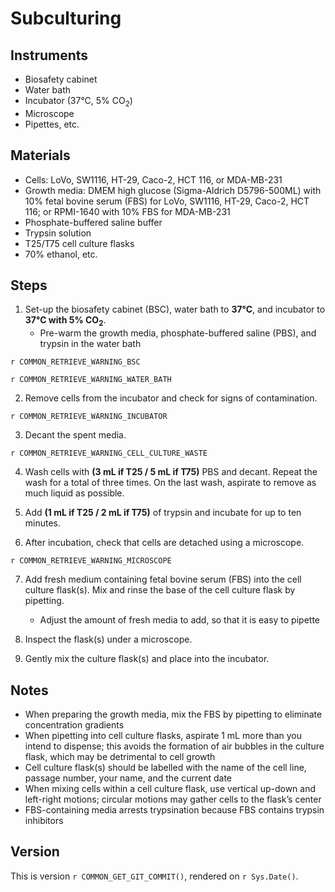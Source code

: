 # Subculturing

## Instruments

- Biosafety cabinet
- Water bath
- Incubator (37°C, 5% CO~2~)
- Microscope
- Pipettes, etc.

## Materials

- Cells: LoVo, SW1116, HT-29, Caco-2, HCT 116, or MDA-MB-231
- Growth media: DMEM high glucose (Sigma-Aldrich D5796-500ML) with 10% fetal bovine serum (FBS) for LoVo, SW1116, HT-29, Caco-2, HCT 116; or RPMI-1640 with 10% FBS for MDA-MB-231
- Phosphate-buffered saline buffer
- Trypsin solution
- T25/T75 cell culture flasks
- 70% ethanol, etc.

## Steps

1. Set-up the biosafety cabinet (BSC), water bath to **37°C**, and incubator to **37°C with 5% CO~2~**.
    - Pre-warm the growth media, phosphate-buffered saline (PBS), and trypsin in the water bath

::: {.rmdwarning}

`r COMMON_RETRIEVE_WARNING_BSC`

`r COMMON_RETRIEVE_WARNING_WATER_BATH`

:::

2. Remove cells from the incubator and check for signs of contamination.

::: {.rmdwarning}

`r COMMON_RETRIEVE_WARNING_INCUBATOR`

:::

3. Decant the spent media.

::: {.rmdwarning}

`r COMMON_RETRIEVE_WARNING_CELL_CULTURE_WASTE`

:::

4. Wash cells with **(3 mL if T25 / 5 mL if T75)** PBS and decant.
   Repeat the wash for a total of three times.
   On the last wash, aspirate to remove as much liquid as possible.

5. Add **(1 mL if T25 / 2 mL if T75)** of trypsin and incubate for up to ten minutes.
    
6. After incubation, check that cells are detached using a microscope.

::: {.rmdwarning}

`r COMMON_RETRIEVE_WARNING_MICROSCOPE`

:::

7. Add fresh medium containing fetal bovine serum (FBS) into the cell culture flask(s).
   Mix and rinse the base of the cell culture flask by pipetting.
    - Adjust the amount of fresh media to add, so that it is easy to pipette 

8. Inspect the flask(s) under a microscope.

9. Gently mix the culture flask(s) and place into the incubator.

## Notes

- When preparing the growth media, mix the FBS by pipetting to eliminate concentration gradients
- When pipetting into cell culture flasks, aspirate 1 mL more than you intend to dispense; this avoids the formation of air bubbles in the culture flask, which may be detrimental to cell growth
- Cell culture flask(s) should be labelled with the name of the cell line, passage number, your name, and the current date
- When mixing cells within a cell culture flask, use vertical up-down and left-right motions; circular motions may gather cells to the flask's center
- FBS-containing media arrests trypsination because FBS contains trypsin inhibitors

## Version

This is version ``r COMMON_GET_GIT_COMMIT()``, rendered on `r Sys.Date()`.
